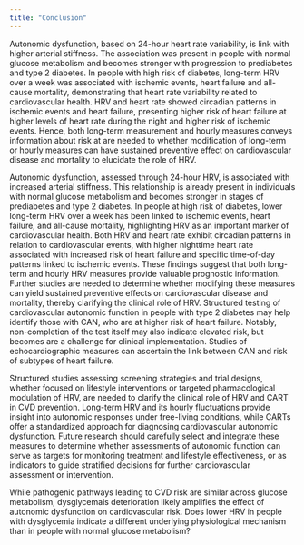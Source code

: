 ```yaml
---
title: "Conclusion"
---
```


Autonomic dysfunction, based on 24-hour heart rate variability, is link with higher arterial stiffness. The association was present in people with normal glucose metabolism and becomes stronger with progression to prediabetes and type 2 diabetes. In people with high risk of diabetes, long-term HRV over a week was associated with ischemic events, heart failure and all-cause mortality, demonstrating that heart rate variability related to cardiovascular health. HRV and heart rate showed circadian patterns in ischemic events and heart failure, presenting higher risk of heart failure at higher levels of heart rate during the night and higher risk of ischemic events. Hence, both long-term measurement and hourly measures conveys information about risk at are needed to  whether modification of long-term or hourly measures can have sustained preventive effect on cardiovascular disease and mortality to elucidate the role of HRV.

Autonomic dysfunction, assessed through 24-hour HRV, is associated with increased arterial stiffness. This relationship is already present in individuals with normal glucose metabolism and becomes stronger in stages of prediabetes and type 2 diabetes. In people at high risk of diabetes, lower long-term HRV over a week has been linked to ischemic events, heart failure, and all-cause mortality, highlighting HRV as an important marker of cardiovascular health. Both HRV and heart rate exhibit circadian patterns in relation to cardiovascular events, with higher nighttime heart rate associated with increased risk of heart failure and specific time-of-day patterns linked to ischemic events. These findings suggest that both long-term and hourly HRV measures provide valuable prognostic information. Further studies are needed to determine whether modifying these measures can yield sustained preventive effects on cardiovascular disease and mortality, thereby clarifying the clinical role of HRV. Structured testing of cardiovascular autonomic function in people with type 2 diabetes may help identify those with CAN, who are at higher risk of heart failure. Notably, non-completion of the test itself may also indicate elevated risk, but becomes are a challenge for clinical implementation. Studies of echocardiographic measures can ascertain the link between CAN and risk of subtypes of heart failure.

Structured studies assessing screening strategies and trial designs, whether focused on lifestyle interventions or targeted pharmacological modulation of HRV, are needed to clarify the clinical role of HRV and CART in CVD prevention. Long-term HRV and its hourly fluctuations provide insight into autonomic responses under free-living conditions, while CARTs offer a standardized approach for diagnosing cardiovascular autonomic dysfunction. Future research should carefully select and integrate these measures to determine whether assessments of autonomic function can serve as targets for monitoring treatment and lifestyle effectiveness, or as indicators to guide stratified decisions for further cardiovascular assessment or intervention.

While pathogenic pathways leading to CVD risk are similar across glucose metabolism, dysglycemais deterioration likely amplifies the effect of autonomic dysfunction on cardiovascular risk. Does lower HRV in people with dysglycemia indicate a different underlying physiological mechanism than in people with normal glucose metabolism?

